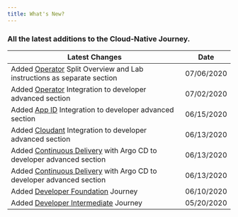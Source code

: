 ```yaml
---
title: What's New?
---
```


### All the latest additions to the Cloud-Native Journey.

| Latest Changes                                         | Date       |
| -------------------------------------------------------| -----------|
| Added [Operator](/developer-advanced/operator) Split Overview and Lab instructions as separate section | 07/06/2020 |
| Added [Operator](/developer-advanced/operator) Integration to developer advanced section | 07/02/2020 |
| Added [App ID](/developer-advanced/inventory-appid) Integration to developer advanced section | 06/15/2020 |
| Added [Cloudant](/developer-advanced/inventory-cloudant) Integration to developer advanced section | 06/13/2020 |
| Added [Continuous Delivery](/developer-advanced/inventory-cd) with Argo CD to developer advanced section | 06/13/2020 |
| Added [Continuous Delivery](/developer-advanced/inventory-cd) with Argo CD to developer advanced section | 06/13/2020 |
| Added [Developer Foundation](/developer-foundation) Journey | 06/10/2020 |
| Added [Developer Intermediate](/developer-intermediate) Journey | 05/20/2020 |
